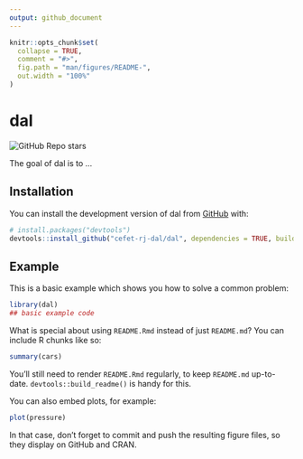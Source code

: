 ```yaml
---
output: github_document
---
```


<!-- README.md is generated from README.Rmd. Please edit that file -->

```r
knitr::opts_chunk$set(
  collapse = TRUE,
  comment = "#>",
  fig.path = "man/figures/README-",
  out.width = "100%"
)
```

# dal

<!-- badges: start -->
![GitHub Repo stars](https://img.shields.io/github/stars/cefet-rj-dal/dal?logo=Github)
<!-- badges: end -->

The goal of dal is to ...

## Installation

You can install the development version of dal from [GitHub](https://github.com/) with:

``` r
# install.packages("devtools")
devtools::install_github("cefet-rj-dal/dal", dependencies = TRUE, build_vignettes = TRUE)
```

## Example

This is a basic example which shows you how to solve a common problem:

```r
library(dal)
## basic example code
```

What is special about using `README.Rmd` instead of just `README.md`? You can include R chunks like so:

```r
summary(cars)
```

You'll still need to render `README.Rmd` regularly, to keep `README.md` up-to-date. `devtools::build_readme()` is handy for this.

You can also embed plots, for example:

```r
plot(pressure)
```

In that case, don't forget to commit and push the resulting figure files, so they display on GitHub and CRAN.

